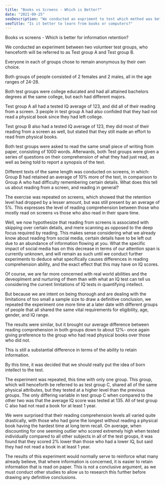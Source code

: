 ```yaml
---
title: "Books vs Screens - Which is Better?"
date: "2021-09-25"
seoDescription: "We conducted an expriment to test which method was better for the promotion of information retention. The results are surprising."
seoTitle: "Is it better to learn from books or computers?"
---
```

Books vs screens - Which is better for information retention?

We conducted an experiment between two volunteer test groups, who henceforth will be referred to as Test group A and Test group B.


Everyone in each of groups chose to remain anonymous by their own choice.

Both groups of people consisted of 2 females and 2 males, all in the age ranges of 24-28. 

Both test groups were college educated and had all attained bachelors degrees at the same college, but each had different majors. 

Test group A all had a tested IQ average of 123, and did all of their reading from a screen. 3 people in test group A had also confided that they had not read a physical book since they had left college.


Test group B also had a tested IQ average of 123, they did most of their reading from a screen as well, but stated that they still made an effort to read from physical books.


Both test groups were asked to read the same small piece of writing from paper, consisting of 1000 words. Afterwards, both Test groups were given a series of questions on their comprehension of what 
they had just read, as well as being told to report a synopsis of the text.


Different texts of the same length was conducted on screens, in which:
Group B had retained an average of 10% more of the text, in comparison to Group A who had difficulty remembering certain details.
What does this tell us about reading from a screen, and reading in general?


The exercise was repeated on screens, which showed that the retention level had dropped by a lesser amount, but was still present by an average of 5%. This expresses
the level of reading comprehension between those who mostly read on screens vs those who also read in their spare time.


Well, we now hypothesize that reading from screens is associated with skipping over certain details, and mere scanning as 
opposed to the deep focus required by reading. This makes sense considering what we already know about reading from social 
media, certain details have to be left out due to an abundance of information flowing at you. What the specific impact of 
social media has on this decrease in terms of our attention span is currently unknown, and will remain as such until we 
conduct further experiments to deduce what specifically causes differences in reading comprehension ability, and the exact 
effect that this may have on IQ scores.


Of course, we are far more concerned with real world abilities and the deveoplment and nurturing of them than with what an IQ test can tell us considering the current 
limitations of IQ tests in quantifying intellect.


But because we are intent on being thorough and are dealing with the limitations of too small a sample size to draw a definitive conclusion, we repeated the experiment one more time at a later
date with different groups of people that all shared the same vital requirements for eligibility, age, gender, and IQ range.


The results were similar, but it brought our average difference between reading comprehension in both groups down to about 12%- once again giving preference to the group who had read physical
books over those who did not.


This is still a substantial difference in terms of the ability to retain information.


By this time, it was decided that we should really put the idea of born intellect to the test.


The experiment was repeated, this time with only one group. This group, which will henceforth be referred to as test group C, shared all of the same physical attributes, but they tested at 
a higher level than the previous groups. The only differing variable in test group C when compared to the other two was that the average IQ score was tested at 135. All of test group C also
had not read a book for at least 1 year.


We were surprised that their reading comprehension levels all varied quite drastically, with those who had gone the longest without reading a physical book having the hardest time at long term recall.
On average, when discounting for one seeming outlier who scored extremely high when tested individually compared to all other subjects in all of the test groups, it was found that they scored 2% lower than those who
had a lower IQ, but said they had not read a book in at least 1 year.


The results of this experiment would normally serve to reinforce what many already believe, that where information is concerned, it is easier to retain information that is read on paper. 
This is not a conclusive argument, as we must conduct other studies to allow us to research this further before drawing any definitive conclusions.
